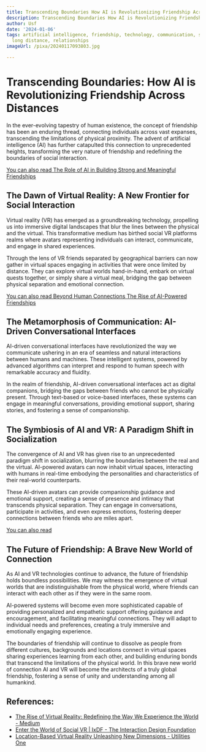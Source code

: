 ```yaml
---
title: Transcending Boundaries How AI is Revolutionizing Friendship Across Distances
description: Transcending Boundaries How AI is Revolutionizing Friendship Across Distances
author: Usf
date: '2024-01-06'
tags: artificial intelligence, friendship, technology, communication, social media,
  long distance, relationships
imageUrl: /pixa/20240117093803.jpg

---
```

# Transcending Boundaries: How AI is Revolutionizing Friendship Across Distances

In the ever-evolving tapestry of human existence, the concept of friendship has been an enduring thread, connecting individuals across vast expanses, transcending the limitations of physical proximity. The advent of artificial intelligence (AI) has further  catapulted  this connection to unprecedented heights, transforming the very nature of friendship and redefining the boundaries of social interaction.

[You can also read The Role of AI  in Building Strong and Meaningful Friendships](The%20Role%20of%20AI%20in%20Building%20Strong%20and%20Meaningful%20Friendships)


## The Dawn of Virtual Reality:  A New Frontier for Social Interaction

Virtual reality  (VR) has emerged as a groundbreaking technology, propelling us into immersive digital landscapes that  blur the lines between the physical and the virtual. This transformative  medium has birthed social VR platforms realms where  avatars representing individuals can interact, communicate, and engage in shared experiences.

Through the lens of VR friends separated by  geographical  barriers can now gather in virtual spaces  engaging in activities that were once limited by distance. They can  explore  virtual worlds hand-in-hand, embark  on virtual quests together, or simply share  a virtual meal, bridging the gap between physical separation  and emotional connection.

[You can also read Beyond Human Connections The Rise of AI-Powered Friendships](Beyond%20Human%20Connections%20The%20Rise%20of%20AI-Powered%20Friendships)


## The Metamorphosis of Communication: AI-Driven Conversational Interfaces

AI-driven conversational interfaces have  revolutionized the way we communicate ushering in an era of seamless and natural  interactions between humans and machines. These intelligent systems, powered by advanced  algorithms can interpret and respond to human speech with remarkable accuracy and fluidity.

In the realm of friendship, AI-driven conversational interfaces act as digital companions, bridging the gaps between friends who cannot be physically present. Through text-based or  voice-based  interfaces,  these systems can  engage  in meaningful conversations, providing emotional support, sharing stories, and fostering a  sense of companionship.

## The Symbiosis of  AI and VR: A Paradigm Shift  in  Socialization

The convergence of AI and VR  has given rise to an unprecedented  paradigm shift in socialization, blurring the boundaries between the real and the virtual. AI-powered avatars can now inhabit virtual spaces, interacting with humans in real-time embodying the personalities and characteristics of their real-world counterparts.

These AI-driven avatars can  provide companionship guidance and emotional  support, creating a sense of presence and  intimacy that transcends physical separation. They can engage in conversations,  participate in activities, and  even  express emotions, fostering deeper connections between friends who are miles apart.

[You can also read ]()


## The Future of  Friendship: A  Brave New World of Connection

As AI and VR technologies  continue to advance, the future of friendship  holds boundless possibilities. We may witness the  emergence of virtual  worlds that are indistinguishable from the  physical world, where friends can interact with each other as if  they were in the same room.

AI-powered  systems will become  even more sophisticated  capable of providing personalized and  empathetic support  offering guidance and encouragement, and facilitating meaningful connections. They will adapt  to individual needs and preferences, creating a truly immersive and emotionally engaging experience.

The boundaries  of friendship will continue to dissolve as people from different cultures, backgrounds and locations connect in virtual spaces sharing experiences learning from each other, and building enduring bonds that  transcend the limitations of the physical world. In this brave new world  of connection AI and VR will  become the architects of a truly global friendship, fostering a sense of unity and understanding among all humankind.

## References:
- [The Rise of Virtual Reality: Redefining the Way We Experience the World - Medium](https://medium.com/@EadwulfS/introduction-45a7b68d6e40)
- [Enter the World of Social VR | IxDF - The Interaction Design Foundation](https://www.interaction-design.org/literature/article/enter-the-world-of-social-vr)
- [Location-Based Virtual Reality Unleashing New Dimensions - Utilities One](https://utilitiesone.com/location-based-virtual-reality-unleashing-new-dimensions)
